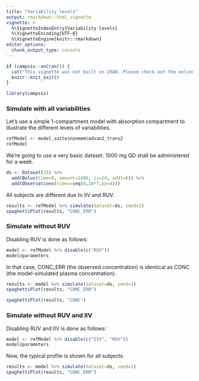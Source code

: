 ---
title: "Variability levels"
output: rmarkdown::html_vignette
vignette: >
  %\VignetteIndexEntry{Variability levels}
  %\VignetteEncoding{UTF-8}
  %\VignetteEngine{knitr::rmarkdown}
editor_options: 
  chunk_output_type: console
---

```{r, results='asis', echo=F, message=F, warning=F}
if (campsis::onCran()) {
  cat("This vignette was not built on CRAN. Please check out the online version [here](https://calvagone.github.io/campsis.doc/articles/v02_uncertainties.html).")
  knitr::knit_exit()
}
```

```{r, results='hide', echo=F, message=F, warning=F}
library(campsis)
```

### Simulate with all variabilities

Let's use a simple 1-compartment model with absorption compartment to illustrate the different levels of variabilities.

```{r}
refModel <- model_suite$nonmem$advan2_trans2
refModel
```

We're going to use a very basic dataset. 1000 mg QD shall be administered for a week.

```{r}
ds <- Dataset(25) %>%
  add(Bolus(time=0, amount=1000, ii=24, addl=6)) %>%
  add(Observations(times=seq(0,24*7,by=4)))
```

All subjects are different due to IIV and RUV.

```{r uncertainties_all_enabled , fig.align='center', fig.height=4, fig.width=8, message=F}
results <- refModel %>% simulate(dataset=ds, seed=1)
spaghettiPlot(results, "CONC_ERR")
```

### Simulate without RUV

Disabling RUV is done as follows:

```{r}
model <- refModel %>% disable(c("RUV"))
model@parameters
```

In that case, CONC_ERR (the observed concentration) is identical as CONC (the model-simulated plasma concentration).

```{r uncertainties_no_ruv_y , fig.align='center', fig.height=4, fig.width=8, message=F}
results <- model %>% simulate(dataset=ds, seed=1)
spaghettiPlot(results, "CONC_ERR")
```

```{r uncertainties_no_ruv_cp , fig.align='center', fig.height=4, fig.width=8, message=F}
spaghettiPlot(results, "CONC")
```

### Simulate without RUV and IIV

Disabling RUV and IIV is done as follows:

```{r}
model <- refModel %>% disable(c("IIV", "RUV"))
model@parameters
```

Now, the typical profile is shown for all subjects.

```{r uncertainties_no_ruv_no_iiv , fig.align='center', fig.height=4, fig.width=8, message=F}
results <- model %>% simulate(dataset=ds, seed=1)
spaghettiPlot(results, "CONC_ERR")
```
